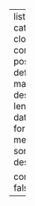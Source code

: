 ---
listing:
    categories: cloud
    contents: posts/
    type: default
    max-description-length: 250
    date-format: medium
    sort: "date desc"

comments: false
---